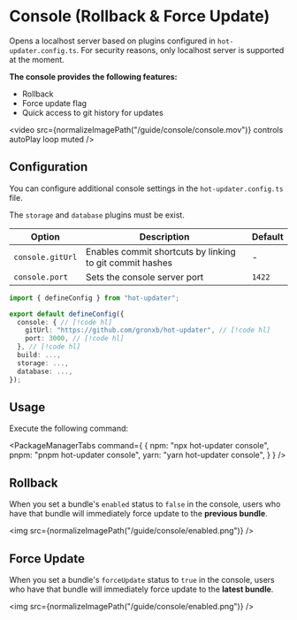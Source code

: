 
# Console (Rollback & Force Update)

Opens a localhost server based on plugins configured in `hot-updater.config.ts`.
For security reasons, only localhost server is supported at the moment.

**The console provides the following features:**
- Rollback
- Force update flag
- Quick access to git history for updates


<video src={normalizeImagePath("/guide/console/console.mov")} controls autoPlay loop muted />


## Configuration
You can configure additional console settings in the `hot-updater.config.ts` file.

The `storage` and `database` plugins must be exist.

| Option | Description | Default |
| --- | --- | --- |
| `console.gitUrl` | Enables commit shortcuts by linking to git commit hashes | - |
| `console.port` | Sets the console server port | `1422` |

```ts title="hot-updater.config.ts"
import { defineConfig } from "hot-updater";

export default defineConfig({
  console: { // [!code hl]
    gitUrl: "https://github.com/gronxb/hot-updater", // [!code hl]
    port: 3000, // [!code hl]
  }, // [!code hl]
  build: ...,
  storage: ...,
  database: ...,
});

```

## Usage
Execute the following command:

<PackageManagerTabs command={
  {
    npm: "npx hot-updater console",
    pnpm: "pnpm hot-updater console",
    yarn: "yarn hot-updater console",
  }
} />



## Rollback

When you set a bundle's `enabled` status to `false` in the console, users who have that bundle will immediately force update to the **previous bundle**.

<img src={normalizeImagePath("/guide/console/enabled.png")} />

## Force Update
When you set a bundle's `forceUpdate` status to `true` in the console, users who have that bundle will immediately force update to the **latest bundle**.

<img src={normalizeImagePath("/guide/console/enabled.png")} />
